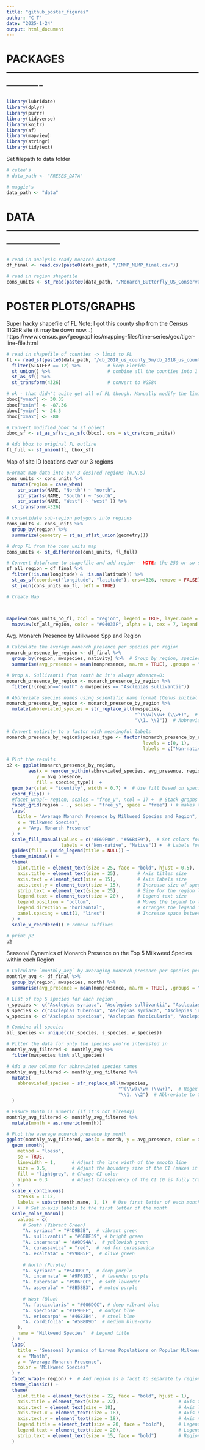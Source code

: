```yaml
---
title: "github_poster_figures"
author: "C T"
date: "2025-1-24"
output: html_document
---
```



# PACKAGES ----------------------------------------------------------------

```r
library(lubridate)
library(dplyr)
library(purrr)
library(tidyverse)
library(knitr)
library(sf)
library(mapview)
library(stringr)
library(tidytext)
```

Set filepath to data folder
```r
# celee's
# data_path <- "FRESES_DATA"

# maggie's 
data_path <- "data"
```

# DATA ---------------------------------------------------------------------

```r
# read in analysis-ready monarch dataset
df_final <- read.csv(paste0(data_path, "/IMMP_MLMP_final.csv"))

# read in region shapefile
cons_units <- st_read(paste0(data_path, "/Monarch_Butterfly_US_Conservation_Units/Monarch_Butterfly_US_Conservation_Units.shp"))
```


# POSTER PLOTS/GRAPHS

Super hacky shapefile of FL
Note: I got this county shp from the Census TIGER site (it may be down now...) https://www.census.gov/geographies/mapping-files/time-series/geo/tiger-line-file.html 
```r
# read in shapefile of counties -> limit to FL
fl <- read_sf(paste0(data_path, "/cb_2018_us_county_5m/cb_2018_us_county_5m.shp")) %>% 
  filter(STATEFP == 12) %>%          # keep Florida
  st_union() %>%                     # combine all the counties into 1 polygon
  st_as_sf() %>%                     
  st_transform(4326)                 # convert to WGS84

# ok - that didn't quite get all of FL though. Manually modify the limits
bbox["ymax"] <- 30.35  
bbox["xmin"] <- -87.36
bbox["ymin"] <- 24.5 
bbox["xmax"] <- -80

# Convert modified bbox to sf object
bbox_sf <- st_as_sf(st_as_sfc(bbox), crs = st_crs(cons_units))

# Add bbox to original FL outline
fl_full <- st_union(fl, bbox_sf)
```


Map of site ID locations over our 3 regions
```r
#Format map data into our 3 desired regions (W,N,S)
cons_units <- cons_units %>%
  mutate(region = case_when(
    str_starts(NAME, "North") ~ "north",     
    str_starts(NAME, "South") ~ "south",   
    str_starts(NAME, "West") ~ "west" )) %>%
  st_transform(4326) 

# consolidate sub-region polygons into regions
cons_units <- cons_units %>%
  group_by(region) %>% 
  summarize(geometry = st_as_sf(st_union(geometry)))

# drop FL from the cons_units map
cons_units <- st_difference(cons_units, fl_full) 

# Convert dataframe to shapefile and add region - NOTE: the 250 or so sites without coordinates were lost
sf_all_region = df_final %>%
  filter(!is.na(longitude) & !is.na(latitude)) %>%    
  st_as_sf(coords=c("longitude", "latitude"), crs=4326, remove = FALSE) %>% 
  st_join(cons_units_no_fl, left = TRUE) 

# Create Map



mapview(cons_units_no_fl, zcol = "region", legend = TRUE, layer.name = "Region") +  
  mapview(sf_all_region, color = "#04033F", alpha = 1, cex = 7, legend = FALSE)
```


Avg. Monarch Presence by Milkweed Spp and Region
```r
# Calculate the average monarch presence per species per region
monarch_presence_by_region <- df_final %>%
  group_by(region, mwspecies, nativity) %>%  # Group by region, species, and nativity
  summarise(avg_presence = mean(monpresence, na.rm = TRUE), .groups = "drop")  # Compute average presence

# Drop A. Sullivantii from south bc it's always absence=0: 
monarch_presence_by_region <- monarch_presence_by_region %>% 
  filter(!(region=="south" & mwspecies == "Asclepias sullivantii"))

# Abbreviate species names using scientific name format (Genus initial + species)
monarch_presence_by_region <- monarch_presence_by_region %>%
  mutate(abbreviated_species = str_replace_all(mwspecies, 
                                               "^(\\w)\\w+ (\\w+)",  # Regex to match genus and species
                                               "\\1. \\2"))  # Abbreviate to Genus initial. Species

# Convert nativity to a factor with meaningful labels
monarch_presence_by_region$species_type <- factor(monarch_presence_by_region$nativity,
                                                  levels = c(0, 1),
                                                  labels = c("Non-native", "Native"))

# Plot the results
p2 <- ggplot(monarch_presence_by_region, 
        aes(x = reorder_within(abbreviated_species, avg_presence, region), 
           y = avg_presence, 
           fill = species_type))  +
  geom_bar(stat = "identity", width = 0.7) +  # Use fill based on species type
  coord_flip() +
  #facet_wrap(~ region, scales = "free_y", ncol = 1) +  # Stack graphs vertically by setting ncol=1
  facet_grid(region ~ ., scales = "free_y", space = "free") + # makes the bar widths uniform, but titles are stuck to the side now...
  labs(
    title = "Average Monarch Presence by Milkweed Species and Region",
    x = "Milkweed Species",
    y = "Avg. Monarch Presence"
  ) +
  scale_fill_manual(values = c("#E69F00", "#56B4E9"),  # Set colors for Non-native and Native
                    labels = c("Non-native", "Native")) +  # Labels for the legend
  guides(fill = guide_legend(title = NULL)) +  
  theme_minimal() +
  theme(
    plot.title = element_text(size = 25, face = "bold", hjust = 0.5),  # Title size and centered (hjust = 0.5)
    axis.title = element_text(size = 25),       # Axis titles size
    axis.text = element_text(size = 15),        # Axis labels size
    axis.text.y = element_text(size = 15),      # Increase size of species names
    strip.text = element_text(size = 25),       # Size for the region labels (facets)
    legend.text = element_text(size = 20) ,     # Legend text size
    legend.position = "bottom",                 # Moves the legend to the bottom
    legend.direction = "horizontal",            # Arranges the legend items horizontally
    panel.spacing = unit(1, "lines")            # Increase space between facets
  ) + 
  scale_x_reordered() # remove suffixes

# print p2
p2 
```


Seasonal Dynamics of Monarch Presence on the Top 5 Milkweed Species within each Region
```r
# Calculate `monthly_avg` by averaging monarch presence per species per month in each region
monthly_avg <- df_final %>%
  group_by(region, mwspecies, month) %>%
  summarise(avg_presence = mean(monpresence, na.rm = TRUE), .groups = "drop")

# List of top 5 species for each region
n_species <- c("Asclepias syriaca", "Asclepias sullivantii", "Asclepias incarnata", "Asclepias exaltata", "Asclepias curassavica")
s_species <- c("Asclepias tuberosa", "Asclepias syriaca", "Asclepias incarnata", "Asclepias curassavica", "Asclepias asperula")
w_species <- c("Asclepias speciosa", "Asclepias fascicularis", "Asclepias eriocarpa", "Asclepias curassavica", "Asclepias cordifolia")

# Combine all species
all_species <- unique(c(n_species, s_species, w_species))

# Filter the data for only the species you're interested in
monthly_avg_filtered <- monthly_avg %>%
  filter(mwspecies %in% all_species)

# Add a new column for abbreviated species names
monthly_avg_filtered <- monthly_avg_filtered %>%
  mutate(
    abbreviated_species = str_replace_all(mwspecies, 
                                         "^(\\w)\\w+ (\\w+)",  # Regex to match genus and species
                                         "\\1. \\2")  # Abbreviate to Genus initial. Species
  )

# Ensure Month is numeric (if it's not already)
monthly_avg_filtered <- monthly_avg_filtered %>%
  mutate(month = as.numeric(month))

# Plot the average monarch presence by month
ggplot(monthly_avg_filtered, aes(x = month, y = avg_presence, color = abbreviated_species)) +
  geom_smooth(
    method = "loess", 
    se = TRUE, 
    linewidth = 1,      # Adjust the line width of the smooth line
    size = 0.5,         # Adjust the boundary size of the CI (makes it thinner)
    fill = "lightgrey", # Change CI color
    alpha = 0.3         # Adjust transparency of the CI (0 is fully transparent, 1 is fully opaque)
  ) + 
  scale_x_continuous(
    breaks = 1:12, 
    labels = substr(month.name, 1, 1)  # Use first letter of each month
  ) +  # Set x-axis labels to the first letter of the month
  scale_color_manual(
    values = c(
      # South (Vibrant Green)
      "A. syriaca" = "#4D9B3B",  # vibrant green 
      "A. sullivantii" = "#6BBF39", # bright green 
      "A. incarnata" = "#A0D94A",  # yellowish green 
      "A. curassavica" = "red",  # red for curassavica 
      "A. exaltata" = "#99B85F",  # olive green
     
      # North (Purple)
      "A. syriaca" = "#6A3D9C",  # deep purple
      "A. incarnata" = "#9F61D3",  # lavender purple
      "A. tuberosa" = "#9B6FCC",  # soft lavender
      "A. asperula" = "#8B58B3",  # muted purple
      
      # West (Blue)
      "A. fascicularis" = "#006DCC", # deep vibrant blue
      "A. speciosa" = "#1E90FF",  # dodger blue
      "A. eriocarpa" = "#4682B4",  # steel blue
      "A. cordifolia" = "#5B8D9D"  # medium blue-gray
    ),
    name = "Milkweed Species"  # Legend title
  ) +
  labs(
    title = "Seasonal Dynamics of Larvae Populations on Popular Milkweed Species",
    x = "Month",
    y = "Average Monarch Presence",
    color = "Milkweed Species"
  ) +
  facet_wrap(~ region) +  # Add region as a facet to separate by region
  theme_classic() +
  theme(
    plot.title = element_text(size = 22, face = "bold", hjust = 1),       # Title size
    axis.title = element_text(size = 22),                      # Axis titles size
    axis.text = element_text(size = 18),                       # Axis labels size
    axis.text.x = element_text(size = 18),                     # Axis numbers size (increase text size for x-axis)
    axis.text.y = element_text(size = 18),                     # Axis numbers size
    legend.title = element_text(size = 20, face = "bold"),     # Legend title size
    legend.text = element_text(size = 20),                     # Legend labels size
    strip.text = element_text(size = 15, face = "bold")        # Region labels (facet labels) size and style
  )

```
